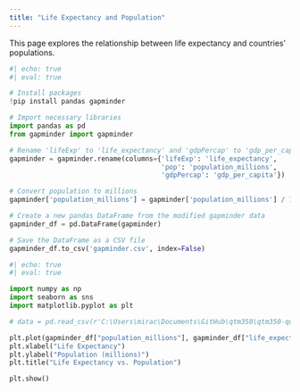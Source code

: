 ```yaml
---
title: "Life Expectancy and Population"
---
```


This page explores the relationship between life expectancy and countries' populations. 

```python

#| echo: true
#| eval: true

# Install packages
!pip install pandas gapminder

# Import necessary libraries
import pandas as pd
from gapminder import gapminder

# Rename 'lifeExp' to 'life_expectancy' and 'gdpPercap' to 'gdp_per_capita'
gapminder = gapminder.rename(columns={'lifeExp': 'life_expectancy',
                                      'pop': 'population_millions', 
                                      'gdpPercap': 'gdp_per_capita'})

# Convert population to millions
gapminder['population_millions'] = gapminder['population_millions'] / 1_000_000

# Create a new pandas DataFrame from the modified gapminder data
gapminder_df = pd.DataFrame(gapminder)

# Save the DataFrame as a CSV file
gapminder_df.to_csv('gapminder.csv', index=False)


```

```python

#| echo: true
#| eval: true

import numpy as np
import seaborn as sns
import matplotlib.pyplot as plt

# data = pd.read_csv(r'C:\Users\mirac\Documents\GitHub\qtm350\qtm350-quiz01\data\input-data.csv')

plt.plot(gapminder_df["population_millions"], gapminder_df["life_expectancy"])
plt.xlabel("Life Expectancy")
plt.ylabel("Population (millions)")
plt.title("Life Expectancy vs. Population")

plt.show()
```